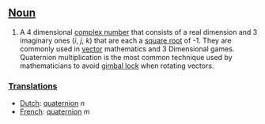 ==[[Noun]]==

#A 4 dimensional [[complex number]] that consists of a real dimension and 3 imaginary ones (''i'', ''j'', ''k'') that are each a [[square root]] of -1.  They are commonly used in [[vector]] mathematics and 3 Dimensional games.  Quaternion multiplication is the most common technique used by mathematicians to avoid [[gimbal lock]] when rotating vectors.

===[[Translation]]s===
*[[Dutch]]: [[quaternion]] ''n''
*[[French]]: [[quaternion]] ''m''